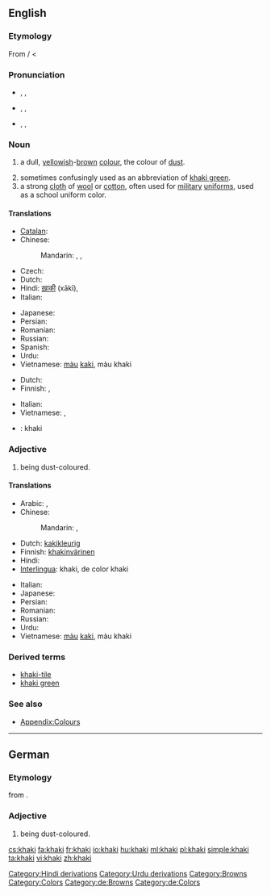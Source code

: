 ==English==

===Etymology===
From {{w|Hindustani}} {{term|ख़ाकी|sc=Deva|lang=hi}} / {{term|خاکی|sc=ur-Arab|tr=xākī|lang=ur}} < {{etyl|fa}} {{term|خاکی|tr=xâki|sc=fa-Arab||dusty, earthy, earth-colored|lang=fa}}

===Pronunciation===
* {{a|Aus|UK}} {{enPR|kä-k'ē}}, {{IPA|/ˈkɑː.ki/}}, {{SAMPA|/"kA:.ki/}}
*: {{rhymes|ɑːki}}
* {{a|Canada}} {{enPR|kär-k'ē|kä-k'ē|kă-k'ē}}, {{IPA|/ˈkɑɹ.ki/|/ˈkɑː.ki/|/ˈkæki/}}, {{SAMPA|/"kArki/|/"kA:.ki/|/"k{ki/}}
*: {{rhymes|ɑɹki}}
* {{a|US}} {{enPR|kă-k'ē}}, {{IPA|/ˈkæ.ki/}}, {{SAMPA|/"k{ki:/}}
*: {{rhymes|æki}}

===Noun===
{{en-noun}}

#  a dull, [[yellow]]ish-[[brown]] [[color|colour]], the colour of [[dust]].
#: {{color panel|F0E68C}}
# sometimes confusingly used as an abbreviation of [[khaki green]].
# a strong [[cloth]] of [[wool]] or [[cotton]], often used for [[military]] [[uniform]]s, used as a school uniform color.

====Translations====
{{trans-top|colour}}
* [[Catalan]]: {{t|ca|caqui|m}}
* Chinese:
*: Mandarin: {{t|zh|卡其色|tr=kǎqísè de|alt=卡其色的|sc=Hani}}, {{t|zh|黃褐色|alt=黃褐色的|sc=Hani}}, {{t|zh|黄褐色|tr=huánghésè de|alt=黄褐色的|sc=Hani}}
* Czech: {{t+|cs|khaki}}
* Dutch: {{t+|nl|kaki|n}}
* Hindi: [[ख़ाकी]] (xākī), {{t|hi|ख़ाकी|tr=xākī|sc=Deva}}
* Italian: {{t+|it|cachi|m}}
{{trans-mid}}
* Japanese: {{t|ja|カーキ色|tr=kāki-iro|sc=Jpan}}
* Persian: {{t|fa|خاکی|tr=xâki|sc=fa-Arab}}
* Romanian: {{t+|ro|kaki}}
* Russian: {{t|ru|хаки|n|tr=xáki}}
* Spanish: {{t|es|caqui|m}}
* Urdu: {{t|ur|خاکی|tr=xākī|sc=ur-Arab}}
* Vietnamese: [[màu]] [[kaki]], màu khaki
{{trans-bottom}}

{{trans-top|cloth}}
* Dutch: {{t|nl|legerkledij|f}}
* Finnish: {{t|fi|khaki}}, {{t|fi|khakikangas}}
{{trans-mid}}
* Italian: {{t+|it|cachi|m}}
* Vietnamese: {{t|vi|vải kaki}}, {{t|vi|vải khaki}}
{{trans-bottom}}

{{checktrans}}
<!--Remove this section once all of the translations below have been moved into the tables above.-->
* {{ttbc|ia}}: khaki

===Adjective===
{{en-adj}}

#  being dust-coloured.

====Translations====
{{trans-top|colour}}
* Arabic: {{t|ar|كاكي|tr=kaaki}},  {{t|ar|خاكي|tr=khaaki}}
* Chinese:
*: Mandarin: {{t|cmn|黃褐色|sc=Hani}},  {{t|cmn|黄褐色|tr=huánghé-sè|sc=Hani}}
* Dutch: [[kakikleurig]]
* Finnish: [[khakinvärinen]]
* Hindi: {{t-|hi|ख़ाकी|tr=xākī|xs=Hindi}}
* [[Interlingua]]: khaki, de color khaki
{{trans-mid}}
* Italian: {{t+|it|cachi|m}}
* Japanese: {{t|ja|カーキ色|tr=kāki-iro}}
* Persian: {{t+|fa|خاکی|tr=xâki}}
* Romanian: {{t+|ro|kaki}}
* Russian: {{t|ru|хаки|tr=xáki}}
* Urdu: {{t-|ur|خاکی|tr=xākī|xs=Urdu}}
* Vietnamese: [[màu]] [[kaki]], màu khaki
{{trans-bottom}}

===Derived terms===
* [[khaki-tile]]
* [[khaki green]]

===See also===
* [[Appendix:Colours]]

[[Category:Hindi derivations]]
[[Category:Urdu derivations]]
[[Category:Browns]]
[[Category:Colors]]

----

==German==

===Etymology===
from {{etyl|en|de}} {{term|khaki|lang=en}}.

===Adjective===
{{infl|de|adjective}}

# being dust-coloured.

[[Category:de:Browns]]
[[Category:de:Colors]]

[[cs:khaki]]
[[fa:khaki]]
[[fr:khaki]]
[[io:khaki]]
[[hu:khaki]]
[[ml:khaki]]
[[pl:khaki]]
[[simple:khaki]]
[[ta:khaki]]
[[vi:khaki]]
[[zh:khaki]]